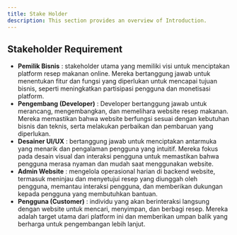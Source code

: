 ---
title: Stake Holder
description: This section provides an overview of Introduction.
---

## Stakeholder Requirement

- **Pemilik Bisnis** : stakeholder utama yang memiliki visi untuk menciptakan platform resep makanan online. Mereka bertanggung jawab untuk menentukan fitur dan fungsi yang diperlukan untuk mencapai tujuan bisnis, seperti meningkatkan partisipasi pengguna dan monetisasi platform.
- **Pengembang (Developer)** : Developer bertanggung jawab untuk merancang, mengembangkan, dan memelihara website resep makanan. Mereka memastikan bahwa website berfungsi sesuai dengan kebutuhan bisnis dan teknis, serta melakukan perbaikan dan pembaruan yang diperlukan.
- **Desainer UI/UX** : bertanggung jawab untuk menciptakan antarmuka yang menarik dan pengalaman pengguna yang intuitif. Mereka fokus pada desain visual dan interaksi pengguna untuk memastikan bahwa pengguna merasa nyaman dan mudah saat menggunakan website.
- **Admin Website** : mengelola operasional harian di backend website, termasuk meninjau dan menyetujui resep yang diunggah oleh pengguna, memantau interaksi pengguna, dan memberikan dukungan kepada pengguna yang membutuhkan bantuan.
- **Pengguna (Customer)** : individu yang akan berinteraksi langsung dengan website untuk mencari, menyimpan, dan berbagi resep. Mereka adalah target utama dari platform ini dan memberikan umpan balik yang berharga untuk pengembangan lebih lanjut.